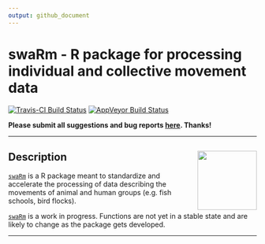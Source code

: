```yaml
---
output: github_document
---
```


# swaRm - R package for processing individual and collective movement data 

[![Travis-CI Build Status](https://travis-ci.org/swarm-lab/swaRm.svg?branch=master)](https://travis-ci.org/swarm-lab/swaRm)
[![AppVeyor Build Status](https://ci.appveyor.com/api/projects/status/github/swarm-lab/swaRm?branch=master&svg=true)](https://ci.appveyor.com/project/swarm-lab/swaRm)

**Please submit all suggestions and bug reports 
[here](https://github.com/swarm-lab/swaRm/issues). Thanks!**

---

## Description <img src="reference/figures/logo.png" align="right" alt="" width="120" />

[`swaRm`](https://github.com/swarm-lab/swaRm) is a R package meant to standardize 
and accelerate the processing of data describing the movements of animal and human 
groups (e.g. fish schools, bird flocks). 

[`swaRm`](https://github.com/swarm-lab/swaRm) is a work in progress. Functions 
are not yet in a stable state and are likely to change as the package gets 
developed. 

---
